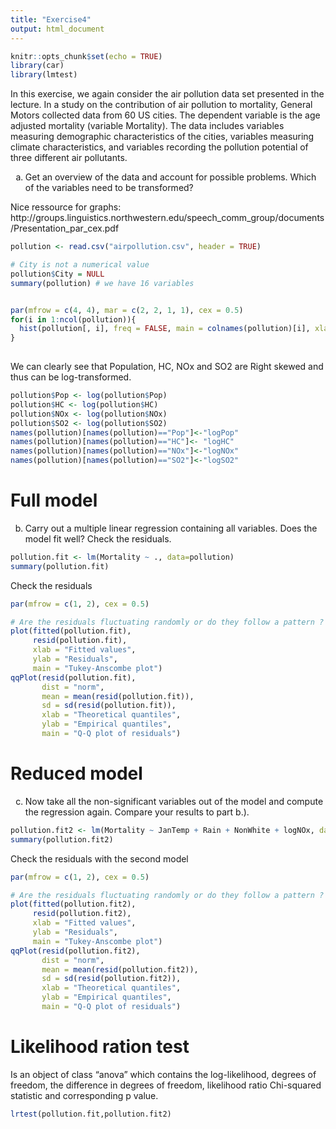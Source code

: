 ```yaml
---
title: "Exercise4"
output: html_document
---
```


```r
knitr::opts_chunk$set(echo = TRUE)
library(car)
library(lmtest)

```

In this exercise, we again consider the air pollution data set presented in the lecture. In a study on the contribution of air pollution to mortality, General Motors collected data from 60 US cities. The dependent variable is the age adjusted mortality (variable Mortality). The data includes variables measuring demographic characteristics of the cities, variables measuring climate characteristics, and variables recording the pollution potential of three different air pollutants.

a) Get an overview of the data and account for possible problems. Which of the variables need to be transformed?

Nice ressource for graphs: http://groups.linguistics.northwestern.edu/speech_comm_group/documents/Presentation_par_cex.pdf


```r
pollution <- read.csv("airpollution.csv", header = TRUE)

# City is not a numerical value
pollution$City = NULL
summary(pollution) # we have 16 variables


par(mfrow = c(4, 4), mar = c(2, 2, 1, 1), cex = 0.5)
for(i in 1:ncol(pollution)){
  hist(pollution[, i], freq = FALSE, main = colnames(pollution)[i], xlab = "", ylab = "")
}
  

```

We can clearly see that Population, HC, NOx and SO2 are Right skewed and thus can be log-transformed.

```r
pollution$Pop <- log(pollution$Pop)
pollution$HC <- log(pollution$HC)
pollution$NOx <- log(pollution$NOx)
pollution$SO2 <- log(pollution$SO2)
names(pollution)[names(pollution)=="Pop"]<-"logPop"
names(pollution)[names(pollution)=="HC"]<- "logHC"
names(pollution)[names(pollution)=="NOx"]<-"logNOx"
names(pollution)[names(pollution)=="SO2"]<-"logSO2"

```

# Full model

b) Carry out a multiple linear regression containing all variables. Does the model fit well? Check the residuals.

```r
pollution.fit <- lm(Mortality ~ ., data=pollution)
summary(pollution.fit)
```


Check the residuals

```r


par(mfrow = c(1, 2), cex = 0.5)

# Are the residuals fluctuating randomly or do they follow a pattern ?
plot(fitted(pollution.fit), 
     resid(pollution.fit), 
     xlab = "Fitted values", 
     ylab = "Residuals", 
     main = "Tukey-Anscombe plot")
qqPlot(resid(pollution.fit), 
       dist = "norm", 
       mean = mean(resid(pollution.fit)), 
       sd = sd(resid(pollution.fit)), 
       xlab = "Theoretical quantiles", 
       ylab = "Empirical quantiles", 
       main = "Q-Q plot of residuals")
```


# Reduced model

c) Now take all the non-significant variables out of the model and compute the regression again.
Compare your results to part b.).

```r
pollution.fit2 <- lm(Mortality ~ JanTemp + Rain + NonWhite + logNOx, data=pollution)
summary(pollution.fit2)

```


Check the residuals with the second model

```r
par(mfrow = c(1, 2), cex = 0.5)

# Are the residuals fluctuating randomly or do they follow a pattern ?
plot(fitted(pollution.fit2), 
     resid(pollution.fit2), 
     xlab = "Fitted values", 
     ylab = "Residuals", 
     main = "Tukey-Anscombe plot")
qqPlot(resid(pollution.fit2), 
       dist = "norm", 
       mean = mean(resid(pollution.fit2)), 
       sd = sd(resid(pollution.fit2)), 
       xlab = "Theoretical quantiles", 
       ylab = "Empirical quantiles", 
       main = "Q-Q plot of residuals")
```



# Likelihood ration test

Is an object of class "anova" which contains the log-likelihood, degrees of freedom, the difference in degrees of freedom, likelihood ratio Chi-squared statistic and corresponding p value.

```r

lrtest(pollution.fit,pollution.fit2)



```


